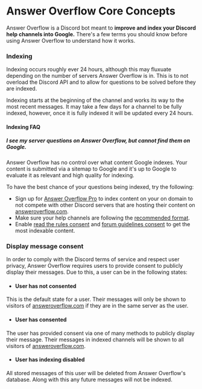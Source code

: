 # Answer Overflow Core Concepts

Answer Overflow is a Discord bot meant to **improve and index your Discord help channels into Google.** There's a few terms you should know before using Answer Overflow to understand how it works.

### Indexing

Indexing occurs roughly ever 24 hours, although this may fluxuate depending on the number of servers Answer Overflow is in. This is to not overload the Discord API and to allow for questions to be solved before they are indexed.


<Callout emoji="📝">
  Indexing starts at the beginning of the channel and works its way to the most recent messages. It may take a few days for a channel to be fully indexed, however, once it is fully indexed it will be updated every 24 hours.
</Callout>

#### Indexing FAQ

##### I see my server questions on Answer Overflow, but cannot find them on Google.

Answer Overflow has no control over what content Google indexes. Your content is submitted via a sitemap to Google and it's up to Google to evaluate it as relevant and high quality for indexing.

To have the best chance of your questions being indexed, try the following:
- Sign up for [Answer Overflow Pro](https://answeroverflow.com/pricing) to index content on your on domain to not compete with other Discord servers that are hosting their content on [answeroverflow.com](https://answeroverflow.com).
- Make sure your help channels are following the [recommended format](/recommended-setup).
- Enable [read the rules consent](/server-settings/read-the-rules-consent) and [forum guidelines consent](/channel-settings/forum-guidelines-consent) to get the most indexable content.



### Display message consent

In order to comply with the Discord terms of service and respect user privacy, Answer Overflow requires users to provide consent to  publicly display their messages. Due to this, a user can be in the following states:

- #### User has not consented

This is the default state for a user. Their messages will only be shown to visitors of [answeroverflow.com](https://answeroverflow.com) if they are in the same server as the user.

- #### User has consented

The user has provided consent via one of many methods to publicly display their message. Their messages in indexed channels will be shown to all visitors of [answeroverflow.com](https://answeroverflow.com).

- #### User has indexing disabled

All stored messages of this user will be deleted from Answer Overflow's database. Along with this any future messages will not be indexed.

